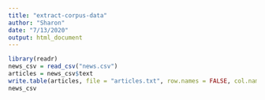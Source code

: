 ```yaml
---
title: "extract-corpus-data"
author: "Sharon"
date: "7/13/2020"
output: html_document
---
```


```r
library(readr)
news_csv = read_csv("news.csv")
articles = news_csv$text
write.table(articles, file = "articles.txt", row.names = FALSE, col.names = FALSE)
news_csv
```

